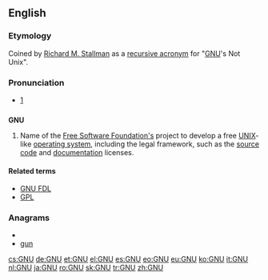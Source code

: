 {{also|Gnu|gnu|gnú}}
==English==
{{wikipedia|GNU General Public License}}

===Etymology===
Coined by [[w:Richard M. Stallman|Richard M. Stallman]] as a [[recursive acronym]] for "[[w:GNU|GNU]]'s Not Unix".

===Pronunciation===
* {{IPA|/ɡəˈnuː/}} [http://www.gnu.org/gnu/manifesto.html]

==={{acronym}}===
'''GNU'''

# Name of the [[w:Free Software Foundation|Free Software Foundation's]] project to develop a free [[UNIX]]-like [[operating system]], including the legal framework, such as the [[source code]] and [[documentation]] licenses.

====Related terms====
* [[GNU FDL]]
* [[GPL]]

===Anagrams===
* {{alphagram|gnu}}
* [[gun#English|gun]]

[[cs:GNU]]
[[de:GNU]]
[[et:GNU]]
[[el:GNU]]
[[es:GNU]]
[[eo:GNU]]
[[eu:GNU]]
[[ko:GNU]]
[[it:GNU]]
[[nl:GNU]]
[[ja:GNU]]
[[ro:GNU]]
[[sk:GNU]]
[[tr:GNU]]
[[zh:GNU]]